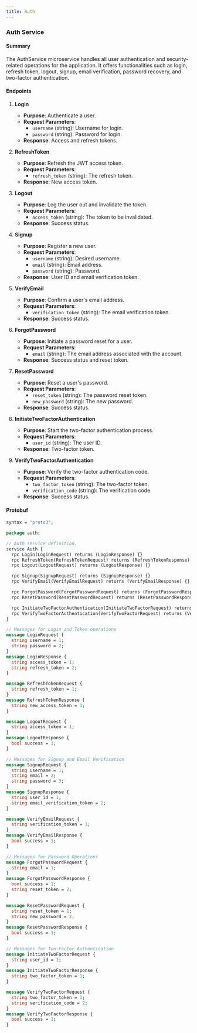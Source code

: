 ```yaml
---
title: Auth
---
```


### Auth Service

#### Summary

The AuthService microservice handles all user authentication and security-related operations for the application. It offers functionalities such as login, refresh token, logout, signup, email verification, password recovery, and two-factor authentication.

#### Endpoints

1. **Login**
    - **Purpose**: Authenticate a user.
    - **Request Parameters**:
        - `username` (string): Username for login.
        - `password` (string): Password for login.
    - **Response**: Access and refresh tokens.

2. **RefreshToken**
    - **Purpose**: Refresh the JWT access token.
    - **Request Parameters**:
        - `refresh_token` (string): The refresh token.
    - **Response**: New access token.

3. **Logout**
    - **Purpose**: Log the user out and invalidate the token.
    - **Request Parameters**:
        - `access_token` (string): The token to be invalidated.
    - **Response**: Success status.

4. **Signup**
    - **Purpose**: Register a new user.
    - **Request Parameters**:
        - `username` (string): Desired username.
        - `email` (string): Email address.
        - `password` (string): Password.
    - **Response**: User ID and email verification token.

5. **VerifyEmail**
    - **Purpose**: Confirm a user's email address.
    - **Request Parameters**:
        - `verification_token` (string): The email verification token.
    - **Response**: Success status.

6. **ForgotPassword**
    - **Purpose**: Initiate a password reset for a user.
    - **Request Parameters**:
        - `email` (string): The email address associated with the account.
    - **Response**: Success status and reset token.

7. **ResetPassword**
    - **Purpose**: Reset a user's password.
    - **Request Parameters**:
        - `reset_token` (string): The password reset token.
        - `new_password` (string): The new password.
    - **Response**: Success status.

8. **InitiateTwoFactorAuthentication**
    - **Purpose**: Start the two-factor authentication process.
    - **Request Parameters**:
        - `user_id` (string): The user ID.
    - **Response**: Two-factor token.

9. **VerifyTwoFactorAuthentication**
    - **Purpose**: Verify the two-factor authentication code.
    - **Request Parameters**:
        - `two_factor_token` (string): The two-factor token.
        - `verification_code` (string): The verification code.
    - **Response**: Success status.

#### Protobuf

<CodeGroup >

```protobuf auth.proto
syntax = "proto3";

package auth;

// Auth service definition.
service Auth {
  rpc Login(LoginRequest) returns (LoginResponse) {}
  rpc RefreshToken(RefreshTokenRequest) returns (RefreshTokenResponse) {}
  rpc Logout(LogoutRequest) returns (LogoutResponse) {}

  rpc Signup(SignupRequest) returns (SignupResponse) {}
  rpc VerifyEmail(VerifyEmailRequest) returns (VerifyEmailResponse) {}

  rpc ForgotPassword(ForgotPasswordRequest) returns (ForgotPasswordResponse) {}
  rpc ResetPassword(ResetPasswordRequest) returns (ResetPasswordResponse) {}

  rpc InitiateTwoFactorAuthentication(InitiateTwoFactorRequest) returns (InitiateTwoFactorResponse) {}
  rpc VerifyTwoFactorAuthentication(VerifyTwoFactorRequest) returns (VerifyTwoFactorResponse) {}
}

// Messages for Login and Token operations
message LoginRequest {
  string username = 1;
  string password = 2;
}
message LoginResponse {
  string access_token = 1;
  string refresh_token = 2;
}

message RefreshTokenRequest {
  string refresh_token = 1;
}
message RefreshTokenResponse {
  string new_access_token = 1;
}

message LogoutRequest {
  string access_token = 1;
}
message LogoutResponse {
  bool success = 1;
}

// Messages for Signup and Email Verification
message SignupRequest {
  string username = 1;
  string email = 2;
  string password = 3;
}
message SignupResponse {
  string user_id = 1;
  string email_verification_token = 2;
}

message VerifyEmailRequest {
  string verification_token = 1;
}
message VerifyEmailResponse {
  bool success = 1;
}

// Messages for Password Operations
message ForgotPasswordRequest {
  string email = 1;
}
message ForgotPasswordResponse {
  bool success = 1;
  string reset_token = 2;
}

message ResetPasswordRequest {
  string reset_token = 1;
  string new_password = 2;
}
message ResetPasswordResponse {
  bool success = 1;
}

// Messages for Two-Factor Authentication
message InitiateTwoFactorRequest {
  string user_id = 1;
}
message InitiateTwoFactorResponse {
  string two_factor_token = 1;
}

message VerifyTwoFactorRequest {
  string two_factor_token = 1;
  string verification_code = 2;
}
message VerifyTwoFactorResponse {
  bool success = 1;
}
```

</CodeGroup>
